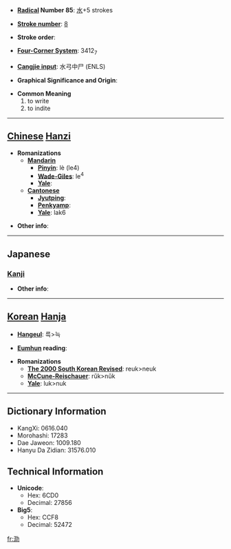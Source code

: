 * '''[[Wiktionary:Chinese radical index| Radical]] Number 85''': [[Wiktionary:Chinese radical index 水|水]]+5 strokes

* '''[[Wiktionary:Chinese total strokes index|Stroke number]]''': [[Wiktionary:Chinese total strokes index 8|8]]

* '''Stroke order''': 

* '''[[Wiktionary:Chinese four corner index|Four-Corner System]]''': 3412<sub>7</sub>

* '''[[Wiktionary:Chinese Cangjie index|Cangjie input]]''': 水弓中尸 (ENLS)

* '''Graphical Significance and Origin''': 

* '''Common Meaning'''
*#to write
*# to indite


----

== [[Chinese]] [[Hanzi]] ==

* '''Romanizations'''
** '''[[Mandarin]]'''
*** '''[[Pinyin]]''': lè (le4)
*** '''[[Wade-Giles]]''': le<sup>4</sup>
*** '''[[Yale]]''': 
** '''[[Cantonese]]'''
*** '''[[Jyutping]]''':
*** '''[[Penkyamp]]''': 
*** '''[[Yale]]''': lak6

* '''Other info''': 

----

==Japanese==
===[[Kanji]]===
{{kanji|on readings=[[りょく]] (ryoku)
|kun readings=[[ふみ]] (fumi)
}}

* '''Other info''':  

----

== [[Korean]] [[Hanja]] ==

* '''[[Hangeul]]''': 륵>늑

* '''[[Eumhun]] reading''': 

* '''Romanizations'''
** '''[[The 2000 South Korean Revised Romanization|The 2000 South Korean Revised]]''': reuk>neuk
** '''[[McCune-Reischauer]]''': rŭk>nŭk
** '''[[Yale]]''': luk>nuk

----

== Dictionary Information ==

* KangXi: 0616.040
* Morohashi: 17283
* Dae Jaweon: 1009.180
* Hanyu Da Zidian: 31576.010

== Technical Information ==

* '''Unicode''':
** Hex: 6CD0
** Decimal: 27856
* '''Big5''':
** Hex: CCF8
** Decimal: 52472

[[fr:泐]]